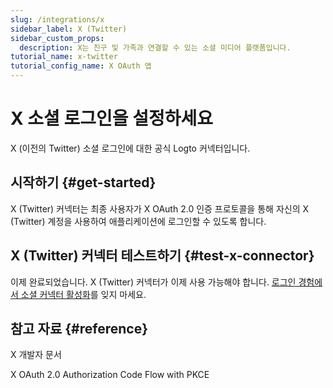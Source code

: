 ```yaml
---
slug: /integrations/x
sidebar_label: X (Twitter)
sidebar_custom_props:
  description: X는 친구 및 가족과 연결할 수 있는 소셜 미디어 플랫폼입니다.
tutorial_name: x-twitter
tutorial_config_name: X OAuth 앱
---
```




# X 소셜 로그인을 설정하세요

X (이전의 Twitter) 소셜 로그인에 대한 공식 Logto 커넥터입니다.

<GuideTip />

## 시작하기 \{#get-started}

X (Twitter) 커넥터는 최종 사용자가 X OAuth 2.0 인증 프로토콜을 통해 자신의 X (Twitter) 계정을 사용하여 애플리케이션에 로그인할 수 있도록 합니다.

<Integration />

## X (Twitter) 커넥터 테스트하기 \{#test-x-connector}

이제 완료되었습니다. X (Twitter) 커넥터가 이제 사용 가능해야 합니다. [로그인 경험에서 소셜 커넥터 활성화](/connectors/social-connectors/#enable-social-sign-in)를 잊지 마세요.

## 참고 자료 \{#reference}

<Url href="https://developer.x.com/en/docs">X 개발자 문서</Url>

<Url href="https://developer.x.com/en/docs/authentication/oauth-2-0/authorization-code">
  X OAuth 2.0 Authorization Code Flow with PKCE
</Url>
